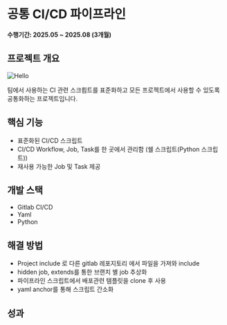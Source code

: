 
# 공통 CI/CD 파이프라인

**수행기간: 2025.05 ~ 2025.08 (3개월)**

## 프로젝트 개요

<Image src="/images/CICD-공통-컴포넌트화-컨셉.png" alt="Hello" width={500} height={500} />

팀에서 사용하는 CI 관련 스크릡트를 표준화하고 모든 프로젝트에서 사용할 수 있도록 공통화하는 프로젝트입니다.

## 핵심 기능

- 표준화된 CI/CD 스크립트
- CI/CD Workflow, Job, Task를 한 곳에서 관리함 (쉘 스크립트(Python 스크립트))
- 재사용 가능한 Job 및 Task 제공

## 개발 스택

- Gitlab CI/CD
- Yaml
- Python

## 해결 방법

- Project include 로 다른 gitlab 레포지토리 에서 파일을 가져와 include
- hidden job, extends를 통한 브랜치 별 job 추상화
- 파이프라인 스크립트에서 배포관련 템플릿을 clone 후 사용
- yaml anchor를 통해 스크립트 간소화

## 성과


